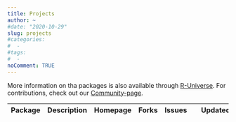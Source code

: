 ```yaml
---
title: Projects
author: ~
#date: "2020-10-29"
slug: projects
#categories:
#  -
#tags:
#  -  
noComment: TRUE
---
```


More information on tha packages is also available through [R-Universe](https://ropengov.r-universe.dev/packages).  For contributions, check out our [Community-page](/community/).




<table class="table-striped table">
<thead>
<tr>
<th>Package</th>
<th>Description</th>
<th>Homepage</th>
<th>Forks</th>
<th>Issues</th>
<th><i class="fa fa-star"></i></th>
<th>Updated</th>
</tr>
</thead>
<tbody id="repo_tbl"></tbody>
</table>

<script src = "./project_tbl.js"></script>
